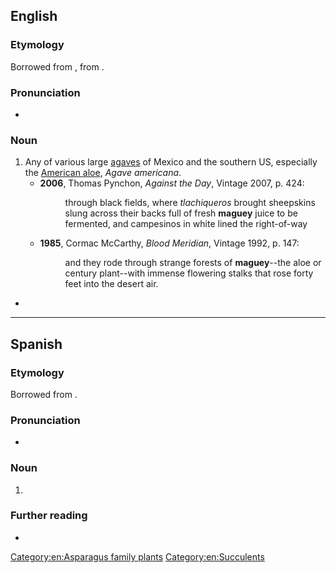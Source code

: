 {{also|magüey}}
==English==

===Etymology===
Borrowed from {{bor|en|es|maguey}}, from {{etyl|tnq|en}} {{m|tnq|*mawei}}.

===Pronunciation===
* {{IPA|/məˈɡeɪ/|lang=en}}

===Noun===
{{en-noun}}

# Any of various large [[agave]]s of Mexico and the southern US, especially the [[American aloe]], ''Agave americana''.
#* '''2006''', Thomas Pynchon, ''Against the Day'', Vintage 2007, p. 424:
#*: through black fields, where ''tlachiqueros'' brought sheepskins slung across their backs full of fresh '''maguey''' juice to be fermented, and campesinos in white lined the right-of-way
#* '''1985''', Cormac McCarthy, ''Blood Meridian'', Vintage 1992, p. 147:
#*: and they rode through strange forests of '''maguey'''--the aloe or century plant--with immense flowering stalks that rose forty feet into the desert air.
* {{seeCites}}

[[Category:en:Asparagus family plants]]
[[Category:en:Succulents]]

----

==Spanish==

===Etymology===
Borrowed from {{bor|es|tnq|*mawei}}.

===Pronunciation===
* {{es-IPA}}

===Noun===
{{es-noun|m|magueyes}}

# {{lb|es|Latin America}} {{l|en|maguey}}
#: {{syn|es|pita}}

===Further reading===
* {{R:DRAE 2001}}
